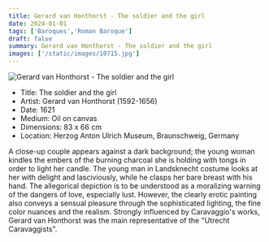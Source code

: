 ```yaml
---
title: Gerard van Honthorst - The soldier and the girl
date: 2024-01-01
tags: ['Baroques','Roman Baroque']
draft: false
summary: Gerard van Honthorst - The soldier and the girl
images: ['/static/images/10715.jpg']
---
```


![Gerard van Honthorst - The soldier and the girl](/static/images/10715.jpg)

* Title: The soldier and the girl
* Artist: Gerard van Honthorst (1592-1656)
* Date: 1621
* Medium: Oil on canvas
* Dimensions: 83 x 66 cm
* Location: Herzog Anton Ulrich Museum, Braunschweig, Germany

A close-up couple appears against a dark background; the young woman kindles the embers of the burning charcoal she is holding with tongs in order to light her candle. The young man in Landsknecht costume looks at her with delight and lasciviously, while he clasps her bare breast with his hand. The allegorical depiction is to be understood as a moralizing warning of the dangers of love, especially lust. However, the clearly erotic painting also conveys a sensual pleasure through the sophisticated lighting, the fine color nuances and the realism. Strongly influenced by Caravaggio's works, Gerard van Honthorst was the main representative of the \"Utrecht Caravaggists\".
